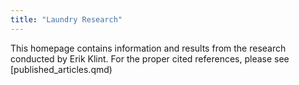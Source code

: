 ```yaml
---
title: "Laundry Research"
---
```


This homepage contains information and results from the research conducted by Erik Klint. For the proper cited references, please see [published_articles.qmd)
